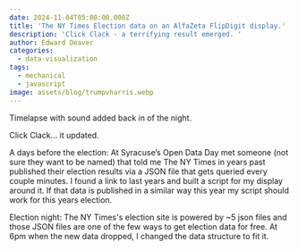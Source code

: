```yaml
---
date: 2024-11-04T05:00:00.000Z
title: 'The NY Times Election data on an AlfaZeta FlipDigit display.'
description: 'Click Clack - a terrifying result emerged. '
author: Edward Deaver
categories:
  - data-visualization
tags:
  - mechanical
  - javascript
image: assets/blog/trumpvharris.webp
---
```


<Vimeo id="1027074047" />

Timelapse with sound added back in of the night.

Click Clack… it updated. 

A days before the election: At Syracuse’s Open Data Day met someone (not sure they want to be named) that told me The NY Times in years past published their election results via a JSON file that gets queried every couple minutes. I found a link to last years and built a script for my display around it. If that data is published in a similar way this year my script should work for this years election. 

Election night: The NY Times's election site is powered by \~5 json files and those JSON files are one of the few ways to get election data for free. At 6pm when the new data dropped, I changed the data structure to fit it.

<LinkPreview id="https://github.com/EdwardDeaver/2024_Presidential_Election_Scraping" />
